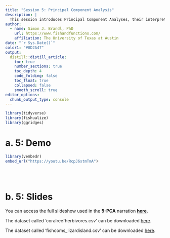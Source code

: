```yaml
---
title: "Session 5: Principal Component Analysis"
description: |
  This session introduces Principal Component Analyses, their interpretation, visualization, and other ordination types.  
author:
  - name: Simon J. Brandl, PhD
    url: https://www.fishandfunctions.com/
    affiliation: The University of Texas at Austin
date: "`r Sys.Date()`"
color1: "#0D2A47"
output:
  distill::distill_article:
    toc: true
    number_sections: true
    toc_depth: 4
    code_folding: false
    toc_float: true
    collapsed: false
    smooth_scroll: true
editor_options: 
  chunk_output_type: console
---
```



```r
library(tidyverse)
library(fishualize)
library(ggridges)
```
# a. 5: Demo

```r
library(vembedr)
embed_url("https://youtu.be/RcpJ6stmTmA")
```
<br>
<br>

# b. 5: Slides

You can access the full slideshow used in the **5-PCA** narration **[here](https://simonjbrandl.github.io/mce_xaringan_slides/05-PCA.html)**.

The dataset called 'coralreefherbivores.csv' can be downloaded [here](data/coralreefherbivores.csv).

The dataset called 'fishcoms_lizardisland.csv' can be downloaded [here](data/fishcoms_lizardisland.csv).
<br>
<br>
